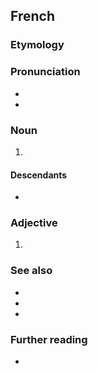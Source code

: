 {{also|Japonais}}
==French==

===Etymology===
{{suf|fr|Japon|ais|t1={{l|en|Japan}}|t2={{l|en|-ese}}}}

===Pronunciation===
* {{fr-IPA}}
* {{audio|Fr-japonais.ogg|audio|lang=fr}}

===Noun===
{{fr-noun|m|-}}

# {{l|en|the [[Japanese]] [[language]]}}

====Descendants====
* {{desc|bor=y|rad|Za pô nê}}

===Adjective===
{{fr-adj}}

# {{l|en|Japanese}}

===See also===
* {{l|fr|Japonais}}
* {{l|fr|japonaiserie}}
* {{l|fr|nippon}}

===Further reading===
* {{R:TLFi}}

{{topics|fr|Languages|Japan}}